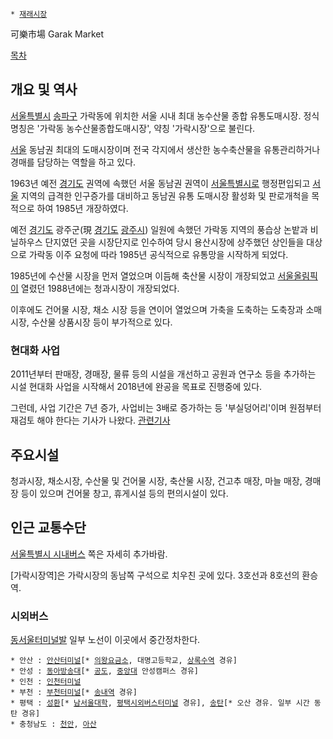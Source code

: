  * [[재래시장]]

可樂市場
Garak Market

[[목차]]
== 개요 및 역사 ==
[[서울특별시]] [[송파구]] 가락동에 위치한 서울 시내 최대 농수산물 종합 유통도매시장. 정식명칭은 '가락동 농수산물종합도매시장', 약칭 '가락시장'으로 불린다.

[[서울]] 동남권 최대의 도매시장이며 전국 각지에서 생산한 농수축산물을 유통관리하거나 경매를 담당하는 역할을 하고 있다.

1963년 예전 [[경기도]] 권역에 속했던 서울 동남권 권역이 [[서울특별시]]로 행정편입되고 [[서울]] 지역의 급격한 인구증가를 대비하고 동남권 유통 도매시장 활성화 및 판로개척을 목적으로 하여 1985년 개장하였다.

예전 [[경기도]] 광주군(現 [[경기도]] [[광주시]]) 일원에 속했던 가락동 지역의 풍습상 논밭과 비닐하우스 단지였던 곳을 시장단지로 인수하여 당시 용산시장에 상주했던 상인들을 대상으로 가락동 이주 요청에 따라 1985년 공식적으로 유통망을 시작하게 되었다.

1985년에 수산물 시장을 먼저 열었으며 이듬해 축산물 시장이 개장되었고 [[서울올림픽]]이 열렸던 1988년에는 청과시장이 개장되었다.

이후에도 건어물 시장, 채소 시장 등을 연이어 열었으며 가축을 도축하는 도축장과 소매시장, 수산물 상품시장 등이 부가적으로 있다.

=== 현대화 사업 ===
2011년부터 판매장, 경매장, 물류 등의 시설을 개선하고 공원과 연구소 등을 추가하는 시설 현대화 사업을 시작해서 2018년에 완공을 목표로 진행중에 있다.

그런데, 사업 기간은 7년 증가, 사업비는 3배로 증가하는 등 '부실덩어리'이며 원점부터 재검토 해야 한다는 기사가 나왔다. [http://www.seoul.co.kr/news/newsView.php?id=20131030001013 관련기사]

== 주요시설 == 
청과시장, 채소시장, 수산물 및 건어물 시장, 축산물 시장, 건고추 매장, 마늘 매장, 경매장 등이 있으며 건어물 창고, 휴게시설 등의 편의시설이 있다.

== 인근 교통수단 ==
[[서울특별시 시내버스]] 쪽은 자세히 추가바람.

[가락시장역]은 가락시장의 동남쪽 구석으로 치우친 곳에 있다. 3호선과 8호선의 환승역.

=== 시외버스 ===
[[동서울터미널]]발 일부 노선이 이곳에서 중간정차한다.

 * 안산 : [[안산터미널]][* [[의왕요금소]], 대명고등학교, [[상록수역]] 경유]
 * 안성 : [[동아방송대]][* [[공도]], [[중앙대]] 안성캠퍼스 경유]
 * 인천 : [[인천터미널]]
 * 부천 : [[부천터미널]][* [[송내역]] 경유]
 * 평택 : [[성환터미널|성환]][* [[남서울대학]], [[평택시외버스터미널]] 경유], [[송탄]][* 오산 경유. 일부 시간 동탄 경유]
 * 충청남도 : [[천안종합터미널|천안]], [[아산시외버스터미널|아산]]

